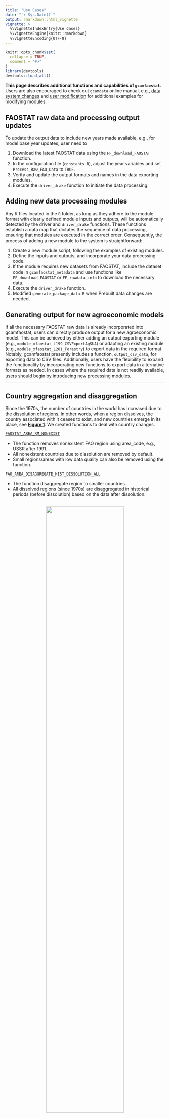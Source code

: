 ```yaml
---
title: "Use Cases"
date: "`r Sys.Date()`"
output: rmarkdown::html_vignette
vignette: >
  %\VignetteIndexEntry{Use Cases}
  %\VignetteEngine{knitr::rmarkdown}
  %\VignetteEncoding{UTF-8}
---
```


```r
knitr::opts_chunk$set(
  collapse = TRUE,
  comment = "#>"
)
library(devtools)
devtools::load_all()
```


**This page describes additional functions and capabilities of `gcamfaostat`**. Users are also encouraged to check out `gcamdata` online manual, e.g., [data system changes](https://jgcri.github.io/gcamdata/articles/changing-the-data-system/index.html) and
[user modification](https://jgcri.github.io/gcamdata/articles/usermod_vignette.html) for additional examples for modifying modules. 



## FAOSTAT raw data and processing output updates

To update the output data to include new years made available, e.g., for model base year updates, user need to 
  
1. Download the latest FAOSTAT data using the `FF_download_FAOSTAT` function.  
2. In the configuration file (`constants.R`), adjust the year variables and set `Process_Raw_FAO_Data` to `TRUE`.
3. Verify and update the output formats and names in the data exporting modules.
4. Execute the `driver_drake` function to initiate the data processing.


## Adding new data processing modules

Any R files located in the `R` folder, as long as they adhere to the module format with clearly defined module inputs and outputs, will be automatically detected by the driver and `driver_drake` functions. These functions establish a data map that dictates the sequence of data processing, ensuring that modules are executed in the correct order. Consequently, the process of adding a new module to the system is straightforward:

1. Create a new module script, following the examples of existing modules.  
2. Define the inputs and outputs, and incorporate your data processing code.
3. If the module requires new datasets from FAOSTAT, include the dataset code in `gcamfaostat_metadata` and use functions like `FF_download_FAOSTAT` or `FF_rawdata_info` to download the necessary data.
4. Execute the `driver_drake` function.  
5. Modified `generate_package_data.R` when Prebuilt data changes are needed.  


## Generating output for new agroeconomic models

If all the necessary FAOSTAT raw data is already incorporated into gcamfaostat, users can directly produce output for a new agroeconomic model. This can be achieved by either adding an output exporting module (e.g., `module_xfaostat_L199_CSVExportAgSUA`) or adapting an existing module (e.g., `module_xfaostat_L201_Forestry`) to export data in the required format. Notably, gcamfaostat presently includes a function, `output_csv_data`, for exporting data to CSV files. Additionally, users have the flexibility to expand the functionality by incorporating new functions to export data in alternative formats as needed. In cases where the required data is not readily available, users should begin by introducing new processing modules. 


***

## Country aggregation and disaggregation

Since the 1970s, the number of countries in the world has increased due to the dissolution of regions. In other words, when a region dissolves, the country associated with it ceases to exist, and new countries emerge in its place, see [**Figure 1**](FigCountryChange). We created functions to deal with country changes.  

[`FAOSTAT_AREA_RM_NONEXIST`](https://jgcri.github.io/gcamfaostat/reference/FAOSTAT_AREA_RM_NONEXIST.html)  

* The function removes nonexistent FAO region using area_code, e.g., USSR after 1991.  
* All nonexistent countries due to dissolution are removed by default.  
* Small regions/areas with low data quality can also be removed using the function.  

[`FAO_AREA_DISAGGREGATE_HIST_DISSOLUTION_ALL`](https://jgcri.github.io/gcamfaostat/reference/FAO_AREA_DISAGGREGATE_HIST_DISSOLUTION_ALL.html) 
  
* The function disaggregate region to smaller countries.  
* All dissolved regions (since 1970s) are disaggregated in historical periods (before dissolution) based on the data after dissolution.

<a name="FigCountryChange"></a>  
<center>
![](../man/figures/Fig_CountryChanges.png){width=70%} 
</center>

## Other helper functions

[`FF_FILL_NUMERATOR_DENOMINATOR`](https://jgcri.github.io/gcamfaostat/reference/FF_FILL_NUMERATOR_DENOMINATOR.html) 
  
* A function to fill in missing values with the consideration of the relationship between two variables.

[`Moving_average`](https://jgcri.github.io/gcamfaostat/reference/Moving_average.html) 
  
* A function to calculate moving average given an odd number of the periods.

[`rm_accent`](https://jgcri.github.io/gcamfaostat/reference/rm_accent.html) 
  
* A function to remove accent and apostrophe for columns in a data frame.

[`output_csv_data`](https://jgcri.github.io/gcamfaostat/reference/rm_accent.html) 
  
* A function to save data frames to csv files with desired header information.
* The output can be read into gcamdata directly.

